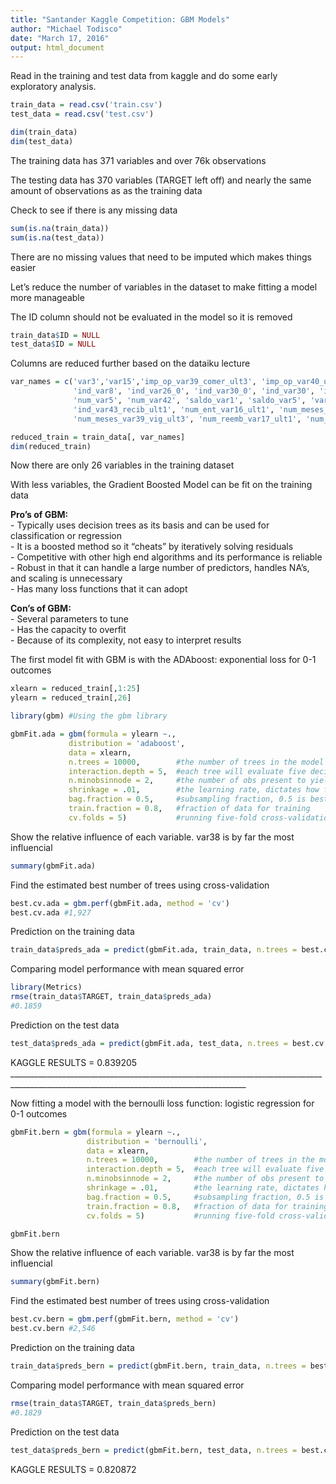 ```yaml
---
title: "Santander Kaggle Competition: GBM Models"
author: "Michael Todisco"
date: "March 17, 2016"
output: html_document
---
```


Read in the training and test data from kaggle and do some early exploratory analysis.

```r
train_data = read.csv('train.csv')
test_data = read.csv('test.csv')

dim(train_data)
dim(test_data)
```

The training data has 371 variables and over 76k observations

The testing data has 370 variables (TARGET left off) and nearly the same amount of observations as as the training data

Check to see if there is any missing data
```r
sum(is.na(train_data))
sum(is.na(test_data))
```
There are no missing values that need to be imputed which makes things easier

Let's reduce the number of variables in the dataset to make fitting a model more manageable

The ID column should not be evaluated in the model so it is removed
```r
train_data$ID = NULL
test_data$ID = NULL
```

Columns are reduced further based on the dataiku lecture
```r
var_names = c('var3','var15','imp_op_var39_comer_ult3', 'imp_op_var40_ult1', 'ind_var1_0',
              'ind_var8', 'ind_var26_0', 'ind_var30_0', 'ind_var30', 'ind_var40_0', 'num_var1_0',
              'num_var5', 'num_var42', 'saldo_var1', 'saldo_var5', 'var36', 'delta_imp_reemb_var17_1y3',
              'ind_var43_recib_ult1', 'num_ent_var16_ult1', 'num_meses_var5_ult3', 'num_meses_var8_ult3',
              'num_meses_var39_vig_ult3', 'num_reemb_var17_ult1', 'num_var43_recib_ult1', 'var38', 'TARGET')

reduced_train = train_data[, var_names]
dim(reduced_train)
```
Now there are only 26 variables in the training dataset

With less variables, the Gradient Boosted Model can be fit on the training data

**Pro's of GBM:**\
  - Typically uses decision trees as its basis and can be used for classification or regression\
  - It is a boosted method so it "cheats" by iteratively solving residuals\
  - Competitive with other high end algorithms and its performance is reliable\
  - Robust in that it can handle a large number of predictors, handles NA's, and scaling is unnecessary\
  - Has many loss functions that it can adopt
  
**Con's of GBM:**\
  - Several parameters to tune\
  - Has the capacity to overfit\
  - Because of its complexity, not easy to interpret results
  
  
The first model fit with GBM is with the ADAboost: exponential loss for 0-1 outcomes
```r
xlearn = reduced_train[,1:25]
ylearn = reduced_train[,26]

library(gbm) #Using the gbm library

gbmFit.ada = gbm(formula = ylearn ~.,
             distribution = 'adaboost',
             data = xlearn,
             n.trees = 10000,        #the number of trees in the model
             interaction.depth = 5,  #each tree will evaluate five decisions
             n.minobsinnode = 2,     #the number of obs present to yield a terminal node, higher means more conservative fit
             shrinkage = .01,        #the learning rate, dictates how fast the algorithm moves across the loss gradient
             bag.fraction = 0.5,     #subsampling fraction, 0.5 is best
             train.fraction = 0.8,   #fraction of data for training
             cv.folds = 5)           #running five-fold cross-validation
```

Show the relative influence of each variable.  var38 is by far the most influencial
```r
summary(gbmFit.ada)
```

Find the estimated best number of trees using cross-validation
```r
best.cv.ada = gbm.perf(gbmFit.ada, method = 'cv')
best.cv.ada #1,927
```

Prediction on the training data
```r
train_data$preds_ada = predict(gbmFit.ada, train_data, n.trees = best.cv.ada, type = 'response')
```

Comparing model performance with mean squared error
```r
library(Metrics)
rmse(train_data$TARGET, train_data$preds_ada)
#0.1859
```

Prediction on the test data
```r
test_data$preds_ada = predict(gbmFit.ada, test_data, n.trees = best.cv.ada, type = 'response')
```

KAGGLE RESULTS = 0.839205
_________________________________________________________________________________________________________________________________________

Now fitting a model with the bernoulli loss function: logistic regression for 0-1 outcomes
```r
gbmFit.bern = gbm(formula = ylearn ~.,
                 distribution = 'bernoulli',
                 data = xlearn,
                 n.trees = 10000,        #the number of trees in the model
                 interaction.depth = 5,  #each tree will evaluate five decisions
                 n.minobsinnode = 2,     #the number of obs present to yield a terminal node, higher means more conservative fit
                 shrinkage = .01,        #the learning rate, dictates how fast the algorithm moves across the loss gradient
                 bag.fraction = 0.5,     #subsampling fraction, 0.5 is best
                 train.fraction = 0.8,   #fraction of data for training
                 cv.folds = 5)           #running five-fold cross-validation

gbmFit.bern
```

Show the relative influence of each variable.  var38 is by far the most influencial
```r
summary(gbmFit.bern)
```

Find the estimated best number of trees using cross-validation
```r
best.cv.bern = gbm.perf(gbmFit.bern, method = 'cv')
best.cv.bern #2,546
```

Prediction on the training data
```r
train_data$preds_bern = predict(gbmFit.bern, train_data, n.trees = best.cv.bern, type = 'response')
```

Comparing model performance with mean squared error
```r
rmse(train_data$TARGET, train_data$preds_bern)
#0.1829
```

Prediction on the test data
```r
test_data$preds_bern = predict(gbmFit.bern, test_data, n.trees = best.cv.bern, type = 'response')
```

KAGGLE RESULTS = 0.820872

